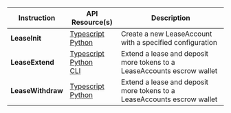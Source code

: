 
<table>
  <thead>
    <tr>
      <th>Instruction</th>
      <th>API Resource(s)</th>
      <th>Description</th>
    </tr>
  </thead>
  <tbody>
    <tr>
      <td>
        <b>LeaseInit</b>
      </td>
      <td>
        <a
          className="nowrap"
          href="/api/switchboardv2-api/classes/JobAccount#create"
        >
          <SiTypescript className="devicons__nowrap" /> Typescript
        </a>
        <br />
        <a
          className="nowrap"
          href="/api/switchboardpy/lease#leaseinitparams-objects"
        >
          <SiPython className="devicons__nowrap" /> Python
        </a>
      </td>
      <td>
        <Typography>
          Create a new LeaseAccount with a specified configuration
        </Typography>
      </td>
    </tr>
    <tr>
      <td>
        <b>LeaseExtend</b>
      </td>
      <td>
        <a
          className="nowrap"
          href="/api/switchboardv2-api/classes/LeaseAccount#extend"
        >
          <SiTypescript className="devicons__nowrap" /> Typescript
        </a>
        <br />
        <a
          className="nowrap"
          href="/api/switchboardpy/lease#leaseextendparams-objects"
        >
          <SiPython className="devicons__nowrap" /> Python
        </a>
        <br />
        <a className="nowrap" href="/api/switchboardv2-cli/lease">
          <SiPowershell className="devicons__nowrap" /> CLI
        </a>
      </td>
      <td>
        <Typography>
          Extend a lease and deposit more tokens to a LeaseAccounts escrow
          wallet
        </Typography>
      </td>
    </tr>
    <tr>
      <td>
        <b>LeaseWithdraw</b>
      </td>
      <td>
        <a
          className="nowrap"
          href="/api/switchboardv2-api/classes/LeaseAccount#withdraw"
        >
          <SiTypescript className="devicons__nowrap" /> Typescript
        </a>
        <br />
        <a
          className="nowrap"
          href="/api/switchboardpy/lease#leasewithdrawparams-objects"
        >
          <SiPython className="devicons__nowrap" /> Python
        </a>
      </td>
      <td>
        <Typography>
          Extend a lease and deposit more tokens to a LeaseAccounts escrow
          wallet
        </Typography>
      </td>
    </tr>
  </tbody>
</table>
